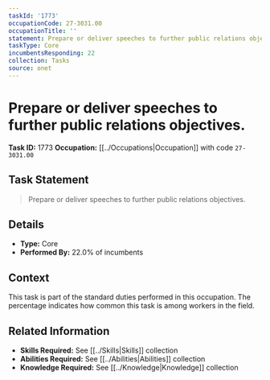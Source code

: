 ```yaml
---
taskId: '1773'
occupationCode: 27-3031.00
occupationTitle: ''
statement: Prepare or deliver speeches to further public relations objectives.
taskType: Core
incumbentsResponding: 22
collection: Tasks
source: onet
---
```

# Prepare or deliver speeches to further public relations objectives.

**Task ID:** 1773
**Occupation:** [[../Occupations|Occupation]] with code `27-3031.00`

## Task Statement

> Prepare or deliver speeches to further public relations objectives.

## Details

- **Type:** Core
- **Performed By:** 22.0% of incumbents

## Context

This task is part of the standard duties performed in this occupation. The percentage indicates how common this task is among workers in the field.

## Related Information

- **Skills Required:** See [[../Skills|Skills]] collection
- **Abilities Required:** See [[../Abilities|Abilities]] collection
- **Knowledge Required:** See [[../Knowledge|Knowledge]] collection
